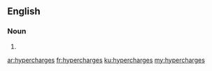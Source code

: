 ==English==

===Noun===
{{head|en|noun plural form}}

# {{plural of|hypercharge|lang=en}}

[[ar:hypercharges]]
[[fr:hypercharges]]
[[ku:hypercharges]]
[[my:hypercharges]]